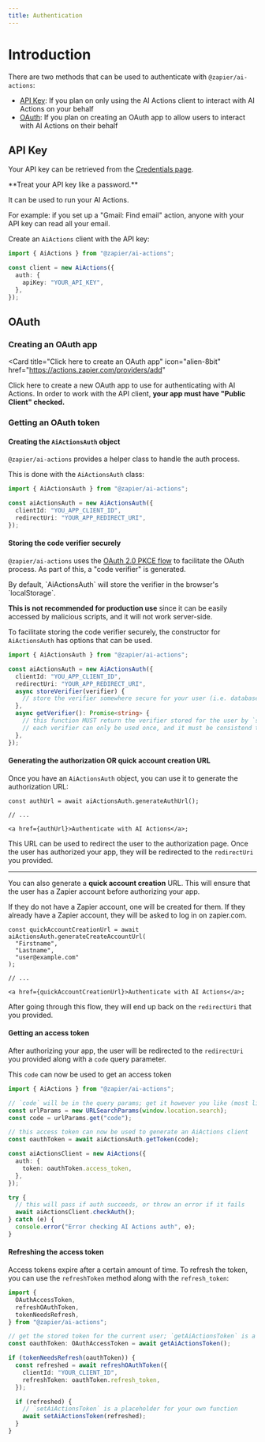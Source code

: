 ```yaml
---
title: Authentication
---
```


# Introduction

There are two methods that can be used to authenticate with `@zapier/ai-actions`:

- [API Key](#api-key): If you plan on only using the AI Actions client to interact with AI Actions on your behalf
- [OAuth](#oauth): If you plan on creating an OAuth app to allow users to interact with AI Actions on their behalf

## API Key

Your API key can be retrieved from the [Credentials page](https://actions.zapier.com/credentials/).

<Warning>
**Treat your API key like a password.**

It can be used to run your AI Actions.

For example: if you set up a "Gmail: Find email" action, anyone with your API key can read all your email.

</Warning>

Create an `AiActions` client with the API key:

```ts
import { AiActions } from "@zapier/ai-actions";

const client = new AiActions({
  auth: {
    apiKey: "YOUR_API_KEY",
  },
});
```

## OAuth

### Creating an OAuth app

<Card
  title="Click here to create an OAuth app"
  icon="alien-8bit"
  href="https://actions.zapier.com/providers/add"
>
  Click here to create a new OAuth app to use for authenticating with AI
  Actions.
  <Tip>
    In order to work with the API client, **your app must have "Public Client"
    checked.**
  </Tip>
</Card>

### Getting an OAuth token

#### Creating the `AiActionsAuth` object

`@zapier/ai-actions` provides a helper class to handle the auth process.

This is done with the `AiActionsAuth` class:

```ts
import { AiActionsAuth } from "@zapier/ai-actions";

const aiActionsAuth = new AiActionsAuth({
  clientId: "YOU_APP_CLIENT_ID",
  redirectUri: "YOUR_APP_REDIRECT_URI",
});
```

#### Storing the code verifier securely

`@zapier/ai-actions` uses the [OAuth 2.0 PKCE flow](https://www.oauth.com/playground/authorization-code-with-pkce.html) to facilitate the OAuth process. As part of this, a "code verifier" is generated.

<Warning>
  By default, `AiActionsAuth` will store the verifier in the browser's
  `localStorage`.

**This is not recommended for production use** since it can be easily accessed
by malicious scripts, and it will not work server-side.

</Warning>

To facilitate storing the code verifier securely, the constructor for `AiActionsAuth` has options that can be used.

```ts
import { AiActionsAuth } from "@zapier/ai-actions";

const aiActionsAuth = new AiActionsAuth({
  clientId: "YOU_APP_CLIENT_ID",
  redirectUri: "YOUR_APP_REDIRECT_URI",
  async storeVerifier(verifier) {
    // store the verifier somewhere secure for your user (i.e. database or KV store)
  },
  async getVerifier(): Promise<string> {
    // this function MUST return the verifier stored for the user by `storeVerifier`
    // each verifier can only be used once, and it must be consistend throughout the OAuth flow
  },
});
```

#### Generating the authorization OR quick account creation URL

Once you have an `AiActionsAuth` object, you can use it to generate the authorization URL:

```tsx
const authUrl = await aiActionsAuth.generateAuthUrl();

// ...

<a href={authUrl}>Authenticate with AI Actions</a>;
```

This URL can be used to redirect the user to the authorization page. Once the user has authorized your app, they will be redirected to the `redirectUri` you provided.

---

You can also generate a **quick account creation** URL. This will ensure that the user has a Zapier account before authorizing your app.

If they do not have a Zapier account, one will be created for them. If they already have a Zapier account, they will be asked to log in on zapier.com.

```tsx
const quickAccountCreationUrl = await aiActionsAuth.generateCreateAccountUrl(
  "Firstname",
  "Lastname",
  "user@example.com"
);

// ...

<a href={quickAccountCreationUrl}>Authenticate with AI Actions</a>;
```

After going through this flow, they will end up back on the `redirectUri` that you provided.

#### Getting an access token

After authorizing your app, the user will be redirected to the `redirectUri` you provided along with a `code` query parameter.

This `code` can now be used to get an access token

```ts
import { AiActions } from "@zapier/ai-actions";

// `code` will be in the query params; get it however you like (most likely server-side)
const urlParams = new URLSearchParams(window.location.search);
const code = urlParams.get("code");

// this access token can now be used to generate an AiActions client
const oauthToken = await aiActionsAuth.getToken(code);

const aiActionsClient = new AiActions({
  auth: {
    token: oauthToken.access_token,
  },
});

try {
  // this will pass if auth succeeds, or throw an error if it fails
  await aiActionsClient.checkAuth();
} catch (e) {
  console.error("Error checking AI Actions auth", e);
}
```

#### Refreshing the access token

Access tokens expire after a certain amount of time. To refresh the token, you can use the `refreshToken` method along with the `refresh_token`:

```ts
import {
  OAuthAccessToken,
  refreshOAuthToken,
  tokenNeedsRefresh,
} from "@zapier/ai-actions";

// get the stored token for the current user; `getAiActionsToken` is a placeholder for your own function
const oauthToken: OAuthAccessToken = await getAiActionsToken();

if (tokenNeedsRefresh(oauthToken)) {
  const refreshed = await refreshOAuthToken({
    clientId: "YOUR_CLIENT_ID",
    refreshToken: oauthToken.refresh_token,
  });

  if (refreshed) {
    // `setAiActionsToken` is a placeholder for your own function
    await setAiActionsToken(refreshed);
  }
}
```
